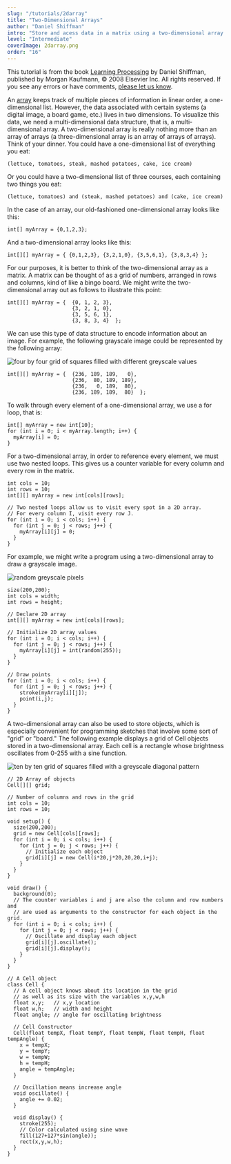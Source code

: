 ```yaml
---
slug: "/tutorials/2darray"
title: "Two-Dimensional Arrays"
author: "Daniel Shiffman"
intro: "Store and acess data in a matrix using a two-dimensional array."
level: "Intermediate"
coverImage: 2darray.png
order: "16"
---
```


<Note>

This tutorial is from the book [Learning Processing](/books/#learning-processing,-second-edition:-a-beginner's-guide-to-programming-images,-animation,-and-interaction) by Daniel Shiffman, published by Morgan Kaufmann, © 2008 Elsevier Inc. All rights reserved. If you see any errors or have comments, [please let us know](https://github.com/processing/processing-website/issues?q=is%3Aopen).

</Note>

An [array](http://www.processing.org/reference/Array.html) keeps track of multiple pieces of information in linear order, a one-dimensional list. However, the data associated with certain systems (a digital image, a board game, etc.) lives in two dimensions. To visualize this data, we need a multi-dimensional data structure, that is, a multi-dimensional array. A two-dimensional array is really nothing more than an array of arrays (a three-dimensional array is an array of arrays of arrays). Think of your dinner. You could have a one-dimensional list of everything you eat:

`(lettuce, tomatoes, steak, mashed potatoes, cake, ice cream)`

Or you could have a two-dimensional list of three courses, each containing two things you eat:

`(lettuce, tomatoes) and (steak, mashed potatoes) and (cake, ice cream)`

In the case of an array, our old-fashioned one-dimensional array looks like this:

```
int[] myArray = {0,1,2,3};
```

And a two-dimensional array looks like this:

```
int[][] myArray = { {0,1,2,3}, {3,2,1,0}, {3,5,6,1}, {3,8,3,4} };
```

For our purposes, it is better to think of the two-dimensional array as a matrix. A matrix can be thought of as a grid of numbers, arranged in rows and columns, kind of like a bingo board. We might write the two-dimensional array out as follows to illustrate this point:

```
int[][] myArray = {  {0, 1, 2, 3},
                     {3, 2, 1, 0},
                     {3, 5, 6, 1},
                     {3, 8, 3, 4}  };
```

We can use this type of data structure to encode information about an image. For example, the following grayscale image could be represented by the following array:

<FixedImage left width={200}>

![four by four grid of squares filled with different greyscale values](./grid.png)

</FixedImage>

```
int[][] myArray = {  {236, 189, 189,   0},
                     {236,  80, 189, 189},
                     {236,   0, 189,  80},
                     {236, 189, 189,  80}  };
```

To walk through every element of a one-dimensional array, we use a for loop, that is:

```
int[] myArray = new int[10];
for (int i = 0; i < myArray.length; i++) {
  myArray[i] = 0;
}
```

For a two-dimensional array, in order to reference every element, we must use two nested loops. This gives us a counter variable for every column and every row in the matrix.

```
int cols = 10;
int rows = 10;
int[][] myArray = new int[cols][rows];

// Two nested loops allow us to visit every spot in a 2D array.
// For every column I, visit every row J.
for (int i = 0; i < cols; i++) {
  for (int j = 0; j < rows; j++) {
    myArray[i][j] = 0;
  }
}
```

For example, we might write a program using a two-dimensional array to draw a grayscale image.

<FixedImage left width={200} >

![random greyscale pixels](./points.png)

</FixedImage>


```
size(200,200);
int cols = width;
int rows = height;

// Declare 2D array
int[][] myArray = new int[cols][rows];

// Initialize 2D array values
for (int i = 0; i < cols; i++) {
  for (int j = 0; j < rows; j++) {
    myArray[i][j] = int(random(255));
  }
}

// Draw points
for (int i = 0; i < cols; i++) {
  for (int j = 0; j < rows; j++) {
    stroke(myArray[i][j]);
    point(i,j);
  }
}
```

A two-dimensional array can also be used to store objects, which is especially convenient for programming sketches that involve some sort of "grid" or "board." The following example displays a grid of Cell objects stored in a two-dimensional array. Each cell is a rectangle whose brightness oscillates from 0-255 with a sine function.

<FixedImage left width={200} >

![ten by ten grid of squares filled with a greyscale diagonal pattern](./cells.png)

</FixedImage>

```
// 2D Array of objects
Cell[][] grid;

// Number of columns and rows in the grid
int cols = 10;
int rows = 10;

void setup() {
  size(200,200);
  grid = new Cell[cols][rows];
  for (int i = 0; i < cols; i++) {
    for (int j = 0; j < rows; j++) {
      // Initialize each object
      grid[i][j] = new Cell(i*20,j*20,20,20,i+j);
    }
  }
}

void draw() {
  background(0);
  // The counter variables i and j are also the column and row numbers and
  // are used as arguments to the constructor for each object in the grid.
  for (int i = 0; i < cols; i++) {
    for (int j = 0; j < rows; j++) {
      // Oscillate and display each object
      grid[i][j].oscillate();
      grid[i][j].display();
    }
  }
}

// A Cell object
class Cell {
  // A cell object knows about its location in the grid
  // as well as its size with the variables x,y,w,h
  float x,y;   // x,y location
  float w,h;   // width and height
  float angle; // angle for oscillating brightness

  // Cell Constructor
  Cell(float tempX, float tempY, float tempW, float tempH, float tempAngle) {
    x = tempX;
    y = tempY;
    w = tempW;
    h = tempH;
    angle = tempAngle;
  }

  // Oscillation means increase angle
  void oscillate() {
    angle += 0.02;
  }

  void display() {
    stroke(255);
    // Color calculated using sine wave
    fill(127+127*sin(angle));
    rect(x,y,w,h);
  }
}
```
